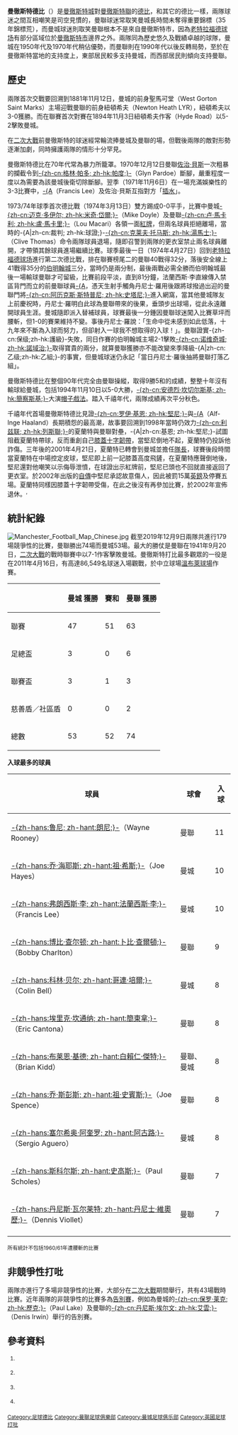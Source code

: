 {{noteTA|G1=足球|G2=MUFC
}}
{{Infobox sports rivalry
| name                     = 曼徹斯特德比<br />''Manchester derby''
| other names              = 
| image                    = 
| caption                  = 
| city           = [[曼彻斯特|曼彻斯特]]
| first contested          = 聖馬可堂 0-3 '''紐頓希夫'''<br />（1881年11月12日）
| teams involved           = [[曼彻斯特城足球俱乐部|曼城]]、[[曼徹斯特聯足球俱樂部|曼聯]]
| most wins                = 曼聯（74場）
| most player appearances  = [[瑞恩·吉格斯|瑞恩·吉格斯]]<br />（Ryan Giggs，曼聯，36場）
| top scorer               = [[韦恩·鲁尼|-{zh-hans:韦恩·鲁尼; zh-hant:韋恩·朗尼;}-]]<br />（Wayne Rooney，曼聯，11球）
| mostrecent               = 
| nextmeeting              = 
| total                    = 179場
| series                   = '''曼聯'''：74場<br />賽和：52場<br />曼城：53場
| largestvictory           = 曼城 1–7 '''曼聯'''（1941年）
}}

'''曼徹斯特德比'''（{{lang-en|'''Manchester derby'''}}）是[[曼彻斯特城足球俱乐部|曼徹斯特城]]對[[曼徹斯特聯足球俱樂部|曼徹斯特聯]]的[[同城德比|德比]]，和其它的德比一樣，兩隊球迷之間互相嘲笑是司空見慣的，曼聯球迷常取笑曼城長時間未奪得重要錦標（35年錦標荒），而曼城球迷則取笑曼聯根本不是來自曼徹斯特市，因為[[老特拉福德球场|老特拉福德球场]]有部分區域位於[[曼徹斯特|曼徹斯特市]]邊界之外。兩隊同為歷史悠久及戰績卓越的球隊，曼城在1950年代及1970年代稍佔優勢，而曼聯則在1990年代以後反轉局勢，至於在曼徹斯特當地的支持度上，東部居民較多支持曼城，而西部居民則傾向支持曼聯。

== 歷史 ==
兩隊首次交戰要回溯到1881年11月12日，曼城的前身聖馬可堂（West Gorton Saint Marks）主場迎戰曼聯的前身紐頓希夫（Newton Heath LYR），紐頓希夫以3-0獲勝。而在聯賽首次對賽在1894年11月3日紐頓希夫作客{{tsl|en|Hyde Road|凱德路球場}}（Hyde Road）以5-2擊敗曼城。

在[[第二次世界大戰|二次大戰]]前曼徹斯特的球迷經常輪流捧曼城及曼聯的場，但戰後兩隊的敵對形勢逐漸加劇，同時擁護兩隊的情形十分罕見。

曼徹斯特德比在70年代常為暴力所籠罩。1970年12月12日曼聯[[佐治·貝斯|佐治·貝斯]]一次粗暴的攔截令到[[格林·帕多|-{zh-cn:格林·帕多; zh-hk:帕度;}-]]（Glyn Pardoe）斷腳，嚴重程度一度以為需要為該曼城後衛切除斷腳。翌季（1971年11月6日）在一場充滿娛樂性的3-3比賽中，[[弗朗西斯·李|-{A]]（Francis Lee）及佐治·貝斯互指對方「[[插水|插水]]」。

1973/74年球季首次德比戰（1974年3月13日）雙方踢成0-0平手，比賽中曼城[[迈克·多伊尔|-{zh-cn:迈克·多伊尔; zh-hk:米奇·岱爾;}-]]（Mike Doyle）及曼聯[[卢·馬卡利|-{zh-cn:卢·馬卡利; zh-hk:盧·馬卡里;}-]]（Lou Macari）各領一面[[紅牌|紅牌]]，但兩名球員拒絕離場，當時的-{A|zh-cn:裁判; zh-hk:球證;}-[[克莱夫·托马斯|-{zh-cn:克莱夫·托马斯; zh-hk:湯馬士;}-]]（Clive Thomas）命令兩隊球員退場，隨即召警到兩隊的更衣室禁止兩名球員離開，才帶領其餘球員進場繼續比賽{{ref|馬卡里}}。球季最後一日（1974年4月27日）回到[[老特拉福德球场|老特拉福德球场]]進行第二次德比戰，排在聯賽榜尾二的曼聯40戰得32分，落後安全線上41戰得35分的[[伯明翰足球會|伯明翰城]]三分，當時仍是兩分制，最後兩戰必需全勝而伯明翰城最後一場輸球曼聯才可留級，比賽前段平淡，直到81分鐘，法蘭西斯·李直線傳入禁區背門而立的前曼聯球員[[丹尼士·羅|-{A]]，憑天生射手觸角丹尼士·羅用後跟將球撥過出迎的曼聯門將[[阿历克斯·斯特普尼|-{zh-cn:阿历克斯·斯特普尼; zh-hk:史塔尼;}-]]進入網窩，當其他曼城隊友上前慶祝時，丹尼士·羅明白此球為曼聯帶來的後果，垂頭步出球場，從此永遠離開球員生涯。曼城隨即派入替補球員，球賽最後一分鍾因曼聯球迷闖入比賽草坪而腰斬，但1-0的賽果維持不變。事後丹尼士·羅說：「生命中從未感到如此低落，十九年來不斷為入球而努力，但卻射入一球我不想取得的入球！」。曼聯證實-{zh-cn:保级;zh-hk:護級}-失敗，同日作賽的伯明翰城主場2-1擊敗[[诺维奇城足球俱乐部|-{zh-cn:诺维奇城; zh-hk:諾域治;}-]]取得寶貴的兩分，就算曼聯獲勝亦不能改變來季降級-{A|zh-cn:乙级;zh-hk:乙組;}-的事實，但曼城球迷仍永記「當日丹尼士·羅後抽將曼聯打落乙組」。

曼徹斯特德比在整個90年代完全由曼聯操縱，取得9勝5和的成績，整整十年沒有輸球給曼城，包括1994年11月10日以5-0大勝，[[安德烈·坎切尔斯基|-{zh-cn:安德烈·坎切尔斯基; zh-hk:簡察斯基;}-]]大演[[帽子戲法|帽子戲法]]。踏入千禧年代，兩隊成績再次平分秋色。

千禧年代首場曼徹斯特德比見證[[罗伊·基恩|-{zh-cn:罗伊·基恩; zh-hk:堅尼;}-]]與[[阿尔夫-因格·哈兰特|-{A]]（Alf-Inge Haaland）長期積怨的最高潮，故事要回溯到1998年當時仍效力[[列斯聯足球會|-{zh-cn:利兹联; zh-hk:列斯聯;}-]]的夏蘭特與曼聯對壘，-{A|zh-cn:基恩; zh-hk:堅尼;}-試圖阻截夏蘭特帶球，反而重創自己[[膝蓋|膝蓋]][[前十字韌帶|十字韌帶]]，當堅尼倒地不起，夏蘭特仍投訴他詐傷。三年後的2001年4月21日，夏蘭特已轉會到曼城並擔任[[隊長_(足球)|隊長]]，球賽後段時間當夏蘭特在中場控定皮球，堅尼即上前一記膝蓋高度飛鏟，在夏蘭特應聲倒地後，堅尼還對他嘲笑以示侮辱泄憤，在球證出示紅牌前，堅尼已頭也不回就直接返回了更衣室。於2002年出版的[[自傳|自傳]]中堅尼承認故意傷人，因此被罰15萬[[英鎊|英鎊]]及停賽五場。夏蘭特同樣因膝蓋十字韌帶受傷，在此之後沒有再參加比賽，於2002年宣佈退休。{{ref|夏蘭特}}<sup>,</sup> {{ref|曼城}}

== 統計紀錄 ==
[[File:Manchester_Football_Map_Chinese.jpg|thumb]]
截至2019年12月9日兩隊共進行179場競爭性的比賽{{ref|紀錄}}，曼聯勝出74場而曼城53場。最大的勝仗是曼聯在1941年9月20日，[[第二次世界大戰|二次大戰]]的戰時聯賽中以7-1作客擊敗曼城。曼徹斯特打比最多觀眾的一役是在2011年4月16日，有高達86,549名球迷入場觀戰，於中立球場[[溫布萊球場|溫布萊球場]]作賽。

{| class="wikitable" style="text-align: center;"
! 
! 曼城 獲勝
! 賽和
! 曼聯 獲勝 
|-
| 聯賽
| 47 || 51 || 63
|-
| 足總盃
| 3 || 0 || 6
|-
| 聯賽盃
| 3 || 1 || 3
|-
| 慈善盾／社區盾
| 0 || 0 || 2
|-
! 總數
! 53 !! 52 !! 74
|}

'''入球最多的球員'''
{| class="wikitable" style="text-align: left;"
! 球員
! 球會
! 入球 
|-
| {{flagicon|ENG}} [[韦恩·鲁尼|-{zh-hans:鲁尼; zh-hant:朗尼;}-]]（Wayne Rooney）
| 曼聯
| 11 
|-
| {{flagicon|ENG}} [[Joe_Hayes|-{zh-hans:乔·海耶斯; zh-hant:祖·希斯;}-]]（Joe Hayes）
| 曼城
| 10
|-
| {{flagicon|ENG}} [[Francis_Lee|-{zh-hans:弗朗西斯·李; zh-hant:法蘭西斯·李;}-]]（Francis Lee）
| 曼城
| 10
|-
| {{flagicon|ENG}} [[博比·查尔顿|-{zh-hans:博比·查尔顿; zh-hant:卜比·查爾頓;}-]]（Bobby Charlton）
| 曼聯
| 9
|-
| {{flagicon|ENG}} [[Colin_Bell|-{zh-hans:科林·贝尔; zh-hant:哥連·培爾;}-]]（Colin Bell）
| 曼城
| 8 
|-
| {{flagicon|FRA}} [[埃里克·坎通纳|-{zh-hans:埃里克·坎通纳; zh-hant:簡東拿;}-]]（Eric Cantona）
| 曼聯
| 8 
|-
| {{flagicon|ENG}} [[布莱恩·基德|-{zh-hans:布莱恩·基德; zh-hant:白賴仁·傑特;}-]]（Brian Kidd）
| 曼聯、曼城
| 8 
|-
| {{flagicon|ENG}} [[Joe_Spence|-{zh-hans:乔·斯彭斯; zh-hant:祖·史賓斯;}-]]（Joe Spence）
| 曼聯
| 8 
|-
| {{flagicon|ARG}} [[塞尔希奥·阿奎罗|-{zh-hans:塞尔希奥·阿奎罗; zh-hant:阿古路;}-]]（Sergio Aguero）
| 曼城
| 8 
|-
| {{flagicon|ENG}} [[保羅·史高斯|-{zh-hans:斯科尔斯; zh-hant:史高斯;}-]]（Paul Scholes）
| 曼聯
| 7
|-
| {{flagicon|ENG}} [[丹尼斯·維奧勒|-{zh-hans:丹尼斯·瓦尔莱特; zh-hant:丹尼士·維奧歷;}-]]（Dennis Viollet）
| 曼聯
| 7 
|-
|}<small>所有統計不包括1960/61年遭腰斬的比賽</small>

== 非競爭性打吡 ==
兩隊亦進行了多場非競爭性的比賽，大部分在[[第二次世界大戰|二次大戰]]期間舉行，共有43場戰時比賽。近年兩隊的非競爭性的比賽多為[[告別賽|告別賽]]，例如為曼城的[[保罗·莱克|-{zh-cn:保罗·莱克; zh-hk:歷克;}-]]（Paul Lake）及曼聯的[[丹尼斯·埃尔文|-{zh-cn:丹尼斯·埃尔文; zh-hk:艾雲;}-]]（Denis Irwin）舉行的告別賽。

== 參考資料 ==
<div style="font-size: 85%">
# {{note|馬卡里}} {{cite web| title=德比日回憶：盧馬卡里（英文）| work=曼徹斯特晚報新聞| url=http://www.manchesteronline.co.uk/sport/football/manchesterunited/s/75/75373_derby_day_memories_lou_macari.html| accessdate=2005年12月26日| archive-date=2004年8月13日| archive-url=https://web.archive.org/web/20040813072926/http://www.manchesteronline.co.uk/sport/football/manchesterunited/s/75/75373_derby_day_memories_lou_macari.html| dead-url=no}}
# {{note|夏蘭特}} {{cite web| title=堅尼要求夏蘭特的援手（英文）| work=曼徹斯特晚報新聞| url=http://www.manchesteronline.co.uk/sport/football/manchesterunited/s/20/20612_keane_wants_helping_hand_from_haaland.html| accessdate=2005年1月13日| archive-date=2004年8月13日| archive-url=https://web.archive.org/web/20040813080635/http://www.manchesteronline.co.uk/sport/football/manchesterunited/s/20/20612_keane_wants_helping_hand_from_haaland.html| dead-url=no}}
# {{note|曼城}} {{cite web| title=曼城決定不對堅尼採取法律行動（英文）| work=ESPN足球網（Soccernet）文章| url=http://soccernet.espn.go.com/news/story?id=257933&cc=5739| accessdate=2005年1月13日| archive-date=2012年10月24日| archive-url=https://web.archive.org/web/20121024180056/http://soccernet.espn.go.com/news/story?id=257933&cc=5739| dead-url=no}}
# {{note|紀錄}} {{cite web| title=曼聯對曼城德比統計（英文）| work=曼聯官方統計數據網站| url=http://www.stretfordend.co.uk/opponents/mancity.html| accessdate=2018年4月9日| archive-date=2012年6月8日| archive-url=https://www.webcitation.org/68Frueduy?url=http://www.stretfordend.co.uk/opponents/mancity.html| dead-url=no}}

{{曼徹斯特聯隊}}

[[Category:足球德比|Category:足球德比]]
[[Category:曼聯足球俱樂部|Category:曼聯足球俱樂部]]
[[Category:曼城足球俱乐部|Category:曼城足球俱乐部]]
[[Category:英國足球打吡|Category:英國足球打吡]]